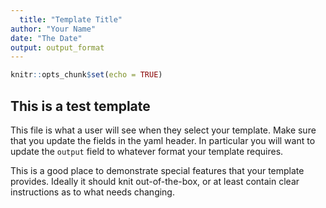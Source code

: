 ```yaml
---
  title: "Template Title"
author: "Your Name"
date: "The Date"
output: output_format
---
```


  ```r
knitr::opts_chunk$set(echo = TRUE)
```

## This is a test template

This file is what a user will see when they select your template. Make sure that you update the fields in the yaml header. In particular you will want to update the `output` field to whatever format your template requires.

This is a good place to demonstrate special features that your template provides. Ideally it should knit out-of-the-box, or at least contain clear instructions as to what needs changing.

